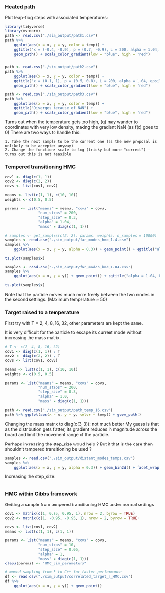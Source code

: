 ### Heated path

Plot leap-frog steps with associated temperatures:

```r
library(tidyverse)
library(mvtnorm)
path <- read.csv("./sim_output/path1.csv")
path %>%
    ggplot(aes(x = x, y = y, color = temp)) +
    ggtitle("x = (-0.4, -0.9), p = (0.7, -0.9), L = 200, alpha = 1.04, epsilon = 0.3") +
    geom_path() + scale_color_gradient(low = "blue", high = "red")


path <- read.csv("./sim_output/path2.csv")
path %>%
    ggplot(aes(x = x, y = y, color = temp)) +
    ggtitle("x = (0.1, 1), p = (0.5, 0.8), L = 200, alpha = 1.04, epsilon = 0.3") +
    geom_path() + scale_color_gradient(low = "blue", high = "red")

path <- read.csv("./sim_output/path3.csv")
path %>%
    ggplot(aes(x = x, y = y, color = temp)) +
    ggtitle("Diverges because of NAN") +
    geom_path() + scale_color_gradient(low = "blue", high = "red")
```

Turns out when the temperature gets too high, (q) may wander to coordinates with very low density, making the gradient NaN (as f(x) goes to 0)
There are two ways to handle this: 

    1. Take the next sample to be the current one (as the new proposal is unlikely to be accepted anyway)
    2. Change the functions scale to log (tricky but more "correct") - turns out this is not feasible 

### Tempered transitioning HMC
```r
cov1 <- diag(c(1, 1))
cov2 <- diag(c(2, 2))
covs <- list(cov1, cov2)

means <- list(c(1, 1), c(10, 10))
weights <- c(0.5, 0.5)

params <- list("means" = means, "covs" = covs,
               "num_steps" = 200,
               "step_size" = 0.3,
               "alpha" = 1.04,
               "mass" = diag(c(1, 1)))

# samples <- get_samples(c(2, 2), params, weights, n_samples = 10000)
samples <- read.csv("./sim_output/far_modes_hmc_1.4.csv")
samples %>%
    ggplot(aes(x = x, y = y, alpha = 0.3)) + geom_point() + ggtitle("alpha = 1.4, L = 20, epsilon = 0.3")

ts.plot(samples$x)

samples <- read.csv("./sim_output/far_modes_hmc_1.04.csv")
samples %>%
    ggplot(aes(x = x, y = y)) + geom_point() + ggtitle("alpha = 1.04, L = 200, epsilon = 0.3")

ts.plot(samples$x)
```

Note that the particle moves much more freely between the two modes in the second settings. (Maximum temperature ~ 50)

### Target raised to a temperature

First try with T = 2, 4, 8, 16, 32, other parameters are kept the same.

It is very difficult for the particle to escape its current mode without increasing the mass matrix. 

```r
# T <- c(2, 4, 8, 16, 32)
cov1 <- diag(c(1, 1)) / T
cov2 <- diag(c(2, 2)) / T
covs <- list(cov1, cov2)

means <- list(c(1, 1), c(10, 10))
weights <- c(0.5, 0.5)

params <- list("means" = means, "covs" = covs,
               "num_steps" = 200,
               "step_size" = 0.3,
               "alpha" = 1.0,
               "mass" = diag(c(1, 1)))

path <- read.csv("./sim_output/path_temp_16.csv")
path %>% ggplot(aes(x = x, y = y, color = temp)) + geom_path()
```

Changing the mass matrix to diag(c(3, 3)): not much better
My guess is that as the distribution gets flatter, 
its gradient reduces in magnitude across the board and limit the movement range of the particle. 

Perhaps increasing the step_size would help ? But if that is the case then shouldn't tempered transitioning be used ?

```r
samples <- read.csv("./sim_output/distant_modes_temps.csv")
samples %>%
    ggplot(aes(x = x, y = y, alpha = 0.3)) + geom_bin2d() + facet_wrap(~temp)
```

Increasing the step_size:

```r

```

### HMC within Gibbs framework

Getting a sample from tempered transitioning HMC under normal settings
```r
cov1 <- matrix(c(1, 0.95, 0.95, 1), nrow = 2, byrow = TRUE)
cov2 <- matrix(c(1, -0.95, -0.95, 1), nrow = 2, byrow = TRUE)

covs <- list(cov1, cov2)
means <- list(c(1, 1), c(1, 1))

params <- list("means" = means, "covs" = covs,
               "num_steps" = 10,
               "step_size" = 0.05,
               "alpha" = 1,
               "mass" = diag(c(1, 1)))
class(params) <- "HMC_sim_parameters"

# moved sampling from R to C++ for faster performance
df <- read.csv("./sim_output/correlated_target_n_HMC.csv")
df %>%
    ggplot(aes(x = x, y = y)) + geom_point()
```